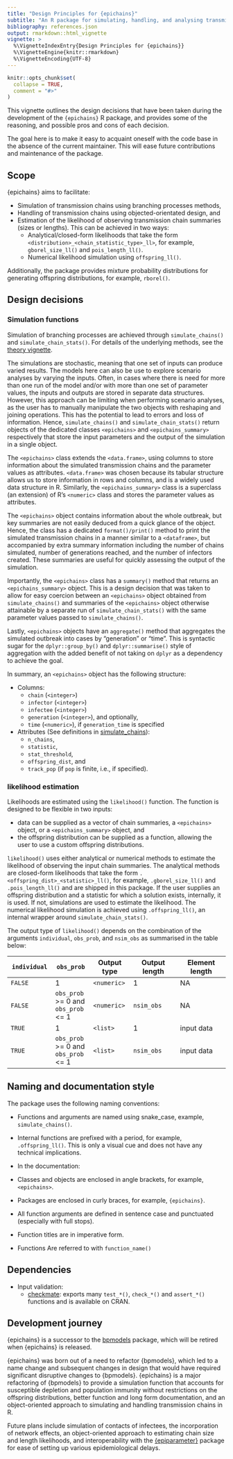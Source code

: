 ```yaml
---
title: "Design Principles for {epichains}"
subtitle: "An R package for simulating, handling, and analysing transmission chains in R"
bibliography: references.json
output: rmarkdown::html_vignette
vignette: >
  %\VignetteIndexEntry{Design Principles for {epichains}}
  %\VignetteEngine{knitr::rmarkdown}
  %\VignetteEncoding{UTF-8}
---
```


```r
knitr::opts_chunk$set(
  collapse = TRUE,
  comment = "#>"
)
```

This vignette outlines the design decisions that have been taken during the development of the `{epichains}` R package, and provides some of the reasoning, and possible pros and cons of each decision.

The goal here is to make it easy to acquaint oneself with the code base in the absence of the current maintainer. This will ease future contributions and maintenance of the package.

## Scope

{epichains} aims to facilitate:

* Simulation of transmission chains using branching processes methods,
* Handling of transmission chains using objected-orientated design, and
* Estimation of the likelihood of observing transmission chain summaries
(sizes or lengths). This can be achieved in two ways:
  - Analytical/closed-form likelihoods that take the form
`<distribution>_<chain_statistic_type>_ll>`, for example, `gborel_size_ll()`
and `pois_length_ll()`.
  - Numerical likelihood simulation using `offspring_ll()`.

Additionally, the package provides mixture probability distributions for generating offspring distributions, for example, `rborel()`.

## Design decisions

### Simulation functions

Simulation of branching processes are achieved through `simulate_chains()` and `simulate_chain_stats()`. For details of the underlying methods, see the [theory vignette](https://epiverse-trace.github.io/epichains/articles/theoretical_background.html).

The simulations are stochastic, meaning that one set of inputs can produce varied results. The models here can also be use to explore scenario analyses by varying the inputs. Often, in cases where there is need for more than one run of the model and/or with more than one set of parameter values, the inputs and outputs are stored in separate data structures. However, this approach can be limiting when performing scenario analyses, as the user has to manually manipulate the two objects with reshaping and joining operations. This has the potential to lead to errors and loss of information. Hence, `simulate_chains()` and `simulate_chain_stats()` return objects of the dedicated classes `<epichains>` and `<epichains_summary>` respectively that store the input parameters and the output of the simulation in a single object.

The `<epichains>` class extends the `<data.frame>`, using columns to store information about the simulated transmission chains and the parameter values as attributes. `<data.frame>` was chosen because its tabular structure allows us to store information in rows and columns, and is a widely used data structure in R. Similarly, the `<epichains_summary>` class is a superclass (an extension) of R's `<numeric>` class and stores the parameter values as attributes.

The `<epichains>` object contains information about the whole outbreak, but key summaries are not easily deduced from a quick glance of the object. Hence, the class has a dedicated `format()/print()` method to print the simulated transmission chains in a manner similar to a `<dataframe>`, but accompanied by extra summary information including the number of chains simulated, number of generations reached, and the number of infectors created. These summaries are useful for quickly assessing the output of the simulation.

Importantly, the `<epichains>` class has a `summary()` method that returns an `<epichains_summary>` object. This is a design decision that was taken to allow for easy coercion between an `<epichains>` object obtained from `simulate_chains()` and summaries of the `<epichains>` object otherwise attainable by a separate run of `simulate_chain_stats()` with the same parameter values passed to `simulate_chains()`.

Lastly, `<epichains>` objects have an `aggregate()` method that aggregates the simulated outbreak into cases by "generation" or "time". This is syntactic sugar for the `dplyr::group_by()` and `dplyr::summarise()` style of aggregation with the added benefit of not taking on `dplyr` as a dependency to achieve the goal.

In summary, an `<epichains>` object has the following structure:

* Columns:
  * `chain` (`<integer>`)
  * `infector` (`<integer>`)
  * `infectee` (`<integer>`)
  * `generation` (`<integer>`), and optionally,
  * `time` (`<numeric>`), if `generation_time` is specified

* Attributes (See definitions in [simulate_chains](https://epiverse-trace.github.io/epichains/reference/simulate_chains.html)):
  * `n_chains`,
  * `statistic`,
  * `stat_threshold`,
  * `offspring_dist`, and
  * `track_pop` (if `pop` is finite, i.e., if specified).

### likelihood estimation

Likelihoods are estimated using the `likelihood()` function. The function is designed to be flexible in two inputs:

* data can be supplied as a vector of chain summaries, a `<epichains>` object, or a `<epichains_summary>` object, and
* the offspring distribution can be supplied as a function, allowing the user to use a custom offspring distributions.

`likelihood()` uses either analytical or numerical methods to estimate the likelihood of observing the input chain summaries. The analytical methods are closed-form likelihoods that take the form `.<offspring_dist>_<statistic>_ll()`, for example, `.gborel_size_ll()` and `.pois_length_ll()` and are shipped in this package. If the user supplies an offspring distribution and a statistic for which a solution exists, internally, it is used. If not, simulations are used to estimate the likelihood. The numerical likelihood simulation is achieved using `.offspring_ll()`, an internal wrapper around `simulate_chain_stats()`.

The output type of `likelihood()` depends on the combination of the arguments `individual`, `obs_prob`, and `nsim_obs` as summarised in the table below:

| `individual` | `obs_prob` | Output type | Output length | Element length |
|--------------|------------|-------------|---------------|----------------|
| `FALSE`      |  1         | `<numeric>` |    1          | NA             |
| `FALSE`      |  `obs_prob` >= 0 and `obs_prob` <= 1 | `<numeric>`| `nsim_obs`     | NA              |
| `TRUE`       |  1         | `<list>`    |   1           | input data     |
| `TRUE`       | `obs_prob` >= 0 and `obs_prob` <= 1     | `<list>` | `nsim_obs` | input data |

## Naming and documentation style

The package uses the following naming conventions:

* Functions and arguments are named using snake_case, example, `simulate_chains()`.

* Internal functions are prefixed with a period, for example, `.offspring_ll()`. This is only a visual cue and does not have any technical implications.

* In the documentation:

 - Classes and objects are enclosed in angle brackets, for example, `<epichains>`.
 - Packages are enclosed in curly braces, for example, `{epichains}`.
 - All function arguments are defined in sentence case and punctuated (especially with full stops).
 - Function titles are in imperative form.
 - Functions Are referred to with `function_name()`

## Dependencies

* Input validation:
  - [checkmate](https://github.com/mllg/checkmate/): exports many `test_*()`, `check_*()` and `assert_*()` functions and is available on CRAN.

## Development journey

{epichains} is a successor to the [bpmodels](https://github.com/epiverse-trace/bpmodels) package, which will be retired when {epichains} is released.

{epichains} was born out of a need to refactor {bpmodels}, which led to a name change and subsequent changes in design that would have required significant disruptive changes to {bpmodels}. {epichains} is a major refactoring of {bpmodels} to provide a simulation function that accounts for susceptible depletion and population immunity without restrictions on the offspring distributions, better function and long form documentation, and an object-oriented approach to simulating and handling transmission chains in R.

Future plans include simulation of contacts of infectees, the incorporation of network effects, an object-oriented approach to estimating chain size and length likelihoods, and interoperability with the [{epiparameter}](https://epiverse-trace.github.io/epiparameter/) package for ease of setting up various epidemiological delays.
